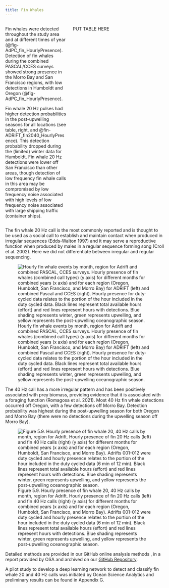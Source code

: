 ```yaml
---
title: Fin Whales
---
```


::: columns
::: {.column width="40%"}
Fin whales were detected throughout the study area and at different times of year (@fig-AdPC_fin_HourlyPresence). Detection of fin whales during the combined PASCAL/CCES surveys showed strong presence in the Morro Bay and San Francisco regions, with low detections in Humboldt and Oregon (@fig-AdPC_fin_HourlyPresence).

Fin whale 20 Hz pulses had higher detection probabilities in the post-upwelling seasons for all locations (see table, right, and @fin-ADRIFT_fin2040_HourlyPresence). This detection probability dropped during the (limited) winter data for Humboldt. Fin whale 20 Hz detections were lower off San Francisco than other areas, though detection of low frequency fin whale calls in this area may be compromised by low frequency noise associated with high levels of low frequency noise associated with large shipping traffic (container ships).
:::

::: {.column width="60%"}

PUT TABLE HERE

:::
:::


The fin whale 20 Hz call is the most commonly reported and is thought to be used as a social call to establish and maintain contact when produced in irregular sequences (Edds-Walton 1997) and it may serve a reproductive function when produced by males in a regular sequence forming song (Croll et al. 2002). Here we did not differentiate between irregular and regular sequencing.


![Hourly fin whale events by month, region for Adrift and combined PASCAL, CCES surveys. Hourly presence of fin whales (combined call types) (y axis) for different months for combined years (x axis) and for each region (Oregon, Humboldt, San Francisco, and Morro Bay) for ADRIFT (left) and combined Pascal and CCES (right). Hourly presence for duty-cycled data relates to the portion of the hour included in the duty cycled data. Black lines represent total available hours (effort) and red lines represent hours with detections. Blue shading represents winter, green represents upwelling, and yellow represents the post-upwelling oceanographic season.](/figs/AdPC_fin_HourlyPresence.png){#fig-AdPC_fin_HourlyPresence fig-alt="Hourly presence of fin whales detected during the Adrift study (left graph) and the combined PASCAL/CCES surveys (right graph). Detections in Oregon are shown in the top graphs, then Humboldt, San Francisco, and Morro Bay at the bottom. The number of hours is provided on the y-axis, and the date on the x-axis, with seasons shaded in blue for winter, green for upwelling, and yellow for the post-upwelling season. Effort is outlined with a black line, and hours of effort with detections are highlighted in red. Detection of fin whales varied by drift for the Adrift survey. Detections of fin whales were very strong in San Francisco and Morro Bay for PASCAL/CCES surveys, with few detections in Oregon and Humboldt."}


The 40 Hz call has a more irregular pattern and has been positively associated with prey biomass, providing evidence that it is associated with a foraging function (Romagosa et al. 2021). Most 40 Hz fin whale detections occurred off Oregon, with a few detections off Morro Bay. Detection probability was highest during the post-upwelling season for both Oregon and Morro Bay (there were no detections during the upwelling season off Morro Bay).


![Figure 5.9. Hourly presence of fin whale 20, 40 Hz calls by month, region for Adrift. Hourly presence of fin 20 Hz calls (left) and fin 40 Hz calls (right) (y axis) for different months for combined years (x axis) and for each region (Oregon, Humboldt, San Francisco, and Morro Bay). Adrifts 001-012 were duty cycled and hourly presence relates to the portion of the hour included in the duty cycled data (6 min of 12 min). Black lines represent total available hours (effort) and red lines represent hours with detections. Blue shading represents winter, green represents upwelling, and yellow represents the post-upwelling oceanographic season.](/figs/ADRIFT_fin2040_HourlyPresence.png){#fin-ADRIFT_fin2040_HourlyPresence fig-alt="Hourly presence of fin whale 20 Hz calls detected during the Adrift study (left graph) and fin whale 40 Hz calls (right graph). Detections in Oregon are shown in the top graphs, then Humboldt, San Francisco, and Morro Bay at the bottom. The number of hours is provided on the y-axis, and the date on the x-axis, with seasons shaded in blue for winter, green for upwelling, and yellow for the post-upwelling season. Effort is outlined with a black line, and hours of effort with detections are highlighted in red. Most fin whale calls detected were 20 Hz calls; detection of fin whale 40 Hz calls were primarily from Oregon and Morro Bay."}


Detailed methods are provided in our GitHub online analysis methods , in a report provided by OSA and archived on our [GitHub Repository](https://sael-swfsc.github.io/adrift-analysis-methods/content/BaleenWhales/Overview.html#fin-20-hz-adrift).

A pilot study to develop a deep learning network to detect and classify fin whale 20 and 40 Hz calls was initiated by Ocean Science Analytics and preliminary results can be found in Appendix G.
